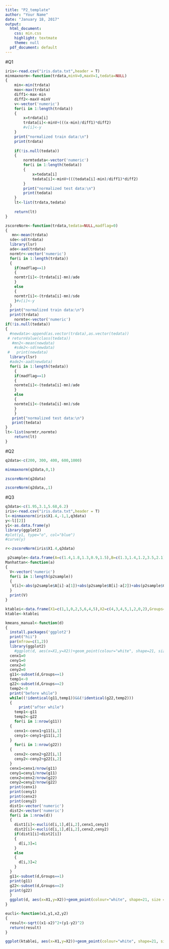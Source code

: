 ```yaml
---
title: "P2_template"
author: "Your Name"
date: "January 18, 2017"
output:
  html_document:
    css: min.css
    highlight: textmate
    theme: null
  pdf_document: default
---
```

#Q1
```r
iris<-read.csv("iris.data.txt",header = T)
minmaxnorm<-function(trdata,minV=0,maxV=1,tedata=NULL)
{
    min<-min(trdata)
    max<-max(trdata)
    diff1<-max-min
    diff2<-maxV-minV
    v<-vector('numeric')
    for(i in 1:length(trdata))
    {
        x=trdata[i]
        trdata[i]<-minV+(((x-min)/diff1)*diff2)
        #v[i]<-y
    }
    print("normalized train data:\n")
    print(trdata)
    
    if(!is.null(tedata))
    {
        normtedata<-vector('numeric')
        for(i in 1:length(tedata))  
        {
            x=tedata[i]
            tedata[i]<-minV+(((tedata[i]-min)/diff1)*diff2) 
        }
        print("normalized test data:\n")
        print(tedata)
    }
    lt<-list(trdata,tedata)
    
    return(lt)
}

```

```r
zscoreNorm<-function(trdata,tedata=NULL,madflag=0)
{
   mn<-mean(trdata)
  sde<-sd(trdata)
  library(lsr)
  ade<-aad(trdata)
  normtr<-vector('numeric')
  for(i in 1:length(trdata))
  {
    if(madflag==1)
    {
    normtr[i]<-(trdata[i]-mn)/ade  
    }
    else
    {
    normtr[i]<-(trdata[i]-mn)/sde
    }#v[i]<-y
  }
  print("normalized train data:\n")
  print(trdata)
    normte<-vector('numeric')
if(!is.null(tedata))
{
  #newdata<-append(as.vector(trdata),as.vector(tedata))
 # returnValue(class(tedata))
   #mn2<-mean(newdata)
    #sde2<-sd(newdata)
 #   print(newdata)
  library(lsr)
  #ade2<-aad(newdata)
  for(i in 1:length(tedata))
    {
    if(madflag==1)
    {
    normte[i]<-(tedata[i]-mn)/ade  
    }
    else
    {
    normte[i]<-(tedata[i]-mn)/sde
    }
    }
   print("normalized test data:\n")
   print(tedata)
}
lt<-list(normtr,normte)
    return(lt)
}
```
#Q2
```r
q2data<-c(200, 300, 400, 600,1000)
```
```r
minmaxnorm(q2data,0,1)
```

```r
zscoreNorm(q2data)
```

```r
zscoreNorm(q2data,,1)
```

#Q3
```r
q3data<-c(1.95,3.1,5.68,6.2)
iris<-read.csv("iris.data.txt",header = T)
l<-minmaxnorm(iris$X1.4,-1,1,q3data)
y<-l[[2]]
y1<-as.data.frame(y)
library(ggplot2)
#plot(y1, type="o", col="blue")
#curve(y)
```

```r
r<-zscoreNorm(iris$X1.4,q3data)
```

```r
 p2sample<-data.frame(A=c(1.4,1.8,1.3,0.9,1.5),B=c(1.3,1.4,1.2,3.5,2.1),C=c(2.9,3.2,2.9,3.1,3.3))
Manhattan<-function(a)
{
  V<-vector('numeric')
  for(i in 1:length(p2sample))
  {
   V[i]<-abs(p2sample$A[i]-a[1])+abs(p2sample$B[i]-a[2])+abs(p2sample$C[i]-a[3]) 
  }
  print(V)
}
```


```r
ktablei<-data.frame(X1=c(1,1,0,2,5,6,4,5),X2=c(4,3,4,5,1,2,0,2),Groups=c(1,1,2,2,1,2,1,2))
ktable<-ktablei
```

```r
kmeans_manual<-function(d)
{
  install.packages('ggplot2')
  print("hii")
  par(mfrow=c(1,2))
  library(ggplot2)
    #ggplot(d, aes(x=X1,y=X2))+geom_point(colour="white", shape=21, size = 4,aes(fill = factor(Groups)))+scale_fill_manual(values=c("blue", "red"))
  cenx1=0
  ceny1=0
  cenx2=0
  ceny2=0
  g11<-subset(d,Groups==1)
  temp1<-0
  g22<-subset(d,Groups==2)
  temp2<-0
  print("before while")
  while((!identical(g11,temp1))&&(!identical(g22,temp2)))
  {
      print("after while")
    temp1<-g11
    temp2<-g22
    for(i in 1:nrow(g11))
  {
    cenx1<-cenx1+g11[i,1]
    ceny1<-ceny1+g11[i,2]
  }
    for(i in 1:nrow(g22))
  {
    cenx2<-cenx2+g22[i,1]
    ceny2<-ceny2+g22[i,2]
  }
  cenx1=cenx1/nrow(g11)
  ceny1=ceny1/nrow(g11)
  cenx2=cenx2/nrow(g22)
  ceny2=ceny2/nrow(g22)
  print(cenx1)
  print(ceny1)
  print(cenx2)
  print(ceny2)
  dist1<-vector('numeric')
  dist2<-vector('numeric')
  for(i in 1:nrow(d))
  {
    dist1[i]<-eucli(d[i,1],d[i,2],cenx1,ceny1)
    dist2[i]<-eucli(d[i,1],d[i,2],cenx2,ceny2)
    if(dist1[i]<dist2[i])
    {
      d[i,3]=1
    }
    else
    {
      d[i,3]=2
    }
  }
  g11<-subset(d,Groups==1)
  print(g11)
  g22<-subset(d,Groups==2)
  print(g22)
  }
  ggplot(d, aes(x=X1,y=X2))+geom_point(colour="white", shape=21, size = 4,aes(fill = factor(Groups)))+scale_fill_manual(values=c("blue", "red"))
}
```

```r
eucli<-function(x1,y1,x2,y2)
{
  result<-sqrt((x1-x2)^2+(y1-y2)^2)
  return(result)
}
```

```r
ggplot(ktablei, aes(x=X1,y=X2))+geom_point(colour="white", shape=21, size = 4,aes(fill = factor(Groups)))+scale_fill_manual(values=c("blue", "red"))+ggplot(centrod1)


```

